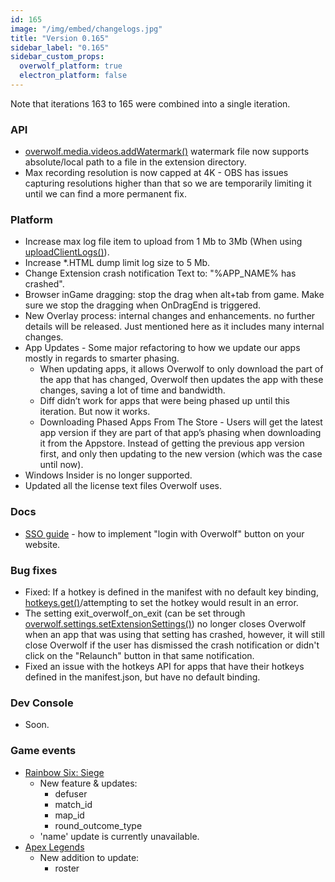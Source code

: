 ```yaml
---
id: 165
image: "/img/embed/changelogs.jpg"
title: "Version 0.165"
sidebar_label: "0.165"
sidebar_custom_props:
  overwolf_platform: true
  electron_platform: false
---
```


Note that iterations 163 to 165 were combined into a single iteration.  

### API

* [overwolf.media.videos.addWatermark()](/api/media/videos#addwatermarksourcevideourl-watermarkurl-watermarkparams-callback) watermark file now supports absolute/local path to a file in the extension directory.  
* Max recording resolution is now capped at 4K - OBS has issues capturing resolutions higher than that so we are temporarily limiting it until we can find a more permanent fix.

### Platform

* Increase max log file item to upload from 1 Mb to 3Mb (When using [uploadClientLogs()](/api/utils#uploadclientlogscallback)).
* Increase *.HTML dump limit log size to 5 Mb.
* Change Extension crash notification Text to: "%APP_NAME% has crashed".
* Browser inGame dragging: stop the drag when alt+tab from game. Make sure we stop the dragging when OnDragEnd is triggered.
* New Overlay process: internal changes and enhancements. no further details will be released. Just mentioned here as it includes many internal changes.
* App Updates - Some major refactoring to how we update our apps mostly in regards to smarter phasing.
  * When updating apps, it allows Overwolf to only download the part of the app that has changed, Overwolf then updates the app with these changes, saving a lot of time and bandwidth.
  * Diff didn’t work for apps that were being phased up until this iteration. But now it works.
  * Downloading Phased Apps From The Store - Users will get the latest app version if they are part of that app’s phasing when downloading it from the Appstore. Instead of getting the previous app version first, and
only then updating to the new version (which was the case until now).
* Windows Insider is no longer supported.
* Updated all the license text files Overwolf uses.


### Docs

* [SSO guide](/topics/integrations/login-with-overwolf) - how to implement "login with Overwolf" button on your website.

### Bug fixes

* Fixed: If a hotkey is defined in the manifest with no default key binding, [hotkeys.get()](/api/settings/hotkeys#getcallback)/attempting to set the hotkey would result in an error.
* The setting exit_overwolf_on_exit (can be set through [overwolf.settings.setExtensionSettings()](/api/settings#setextensionsettingsextensionsettings-callback)) no longer closes Overwolf when an app that was using that setting has crashed, however, it will still close Overwolf if the user has dismissed the crash notification or didn't click on the "Relaunch" button in that same notification.
* Fixed an issue with the hotkeys API for apps that have their hotkeys defined in the manifest.json, but have no default binding.

### Dev Console

* Soon.

### Game events
* [Rainbow Six: Siege](/api/games/events/rainbow-six-siege)
  * New feature & updates:
    * defuser
    * match_id
    * map_id
    * round_outcome_type
   * 'name' update is currently unavailable.
* [Apex Legends](/api/games/events/apex-legends)
  * New addition to update:
    * roster
    

